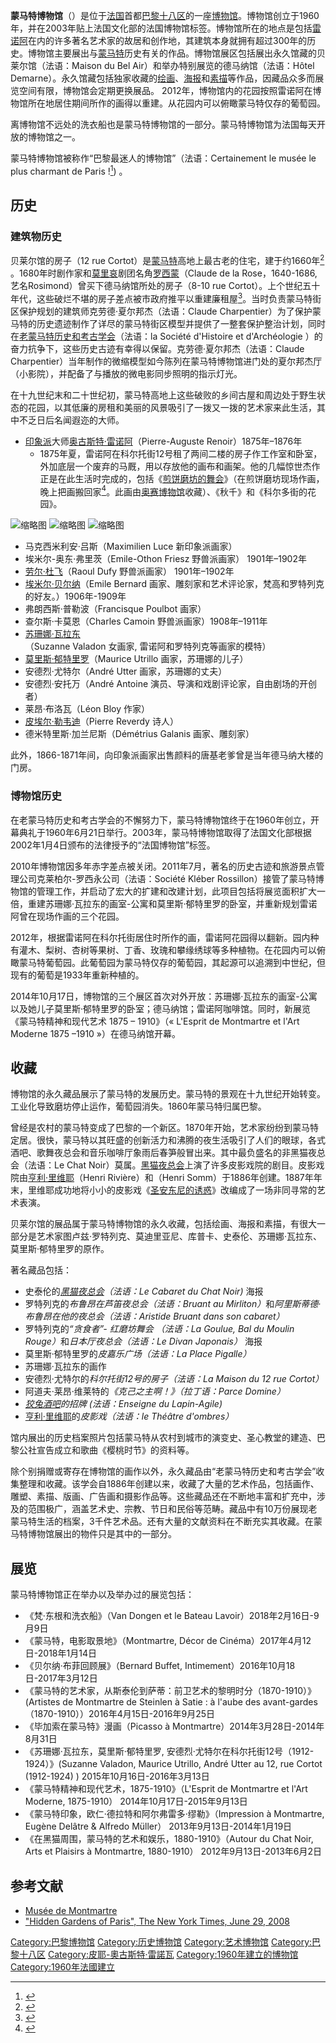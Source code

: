 {{infobox Museum
| name = 蒙马特博物馆
| native_name = Musée de Montmartre
| image = File: Musée_de_Montmartre_-_maison_du_Bel_Air.jpg
| map_type      = Paris
| map_type_zh      = 巴黎
| latitude      = 48.88767
| longitude     = 2.340639
| established = 1960年
| location = {{FRA}}[[巴黎|巴黎]] 
12 rue Cortot, 75018 Paris
| type = Musée de France
| visitors = 112,413人（2017年）
| website = [http://www.museedemontmartre.fr/ museedemontmartre.fr]}}
'''蒙马特博物馆'''（{{lang-fr|Musée de Montmartre}}）是位于[[法国|法国]]首都[[巴黎|巴黎]][[巴黎十八区|十八区]]的一座[[博物馆|博物馆]]。博物馆创立于1960年，并在2003年贴上法国文化部的法国博物馆标签。博物馆所在的地点是包括[[皮耶-奧古斯特·雷諾瓦|雷诺阿]]在内的许多著名艺术家的故居和创作地，其建筑本身就拥有超过300年的历史。博物馆主要展出与[[蒙馬特|蒙马特]]历史有关的作品。博物馆展区包括展出永久馆藏的贝莱尔馆（法语：Maison du Bel Air）和举办特别展览的德马纳馆（法语：Hôtel Demarne）。永久馆藏包括独家收藏的[[绘画|绘画]]、[[海報|海报]]和[[素描|素描]]等作品，因藏品众多而展览空间有限，博物馆会定期更换展品。
2012年，博物馆内的花园按照雷诺阿在博物馆所在地居住期间所作的画得以重建。从花园内可以俯瞰蒙马特仅存的葡萄园。

离博物馆不远处的洗衣船也是蒙马特博物馆的一部分。蒙马特博物馆为法国每天开放的博物馆之一。

蒙马特博物馆被称作“巴黎最迷人的博物馆”（法语：Certainement le musée le plus charmant de Paris !<ref>{{cite book|title=Livre d'Or du Musée de Montmartre}}</ref>) 。
== 历史 ==
=== 建筑物历史 ===
贝莱尔馆的房子（12 rue Cortot）是[[蒙馬特|蒙马特]]高地上最古老的住宅，建于约1660年<ref>{{cite book|author1=Musée de Montmartre|editor=Somogy éditions d'art|title=Guide du Musée de Montmartre|date=2016|location=Paris|isbn=9782757211267|page=p11}}</ref> 。1680年时剧作家和[[莫里哀|莫里哀]]剧团名角[[罗西蒙|罗西蒙]]（Claude de la Rose，1640-1686, 艺名Rosimond）曾买下德马纳馆所处的房子（8-10 rue Cortot）。上个世纪五十年代，这些破烂不堪的房子差点被市政府推平以重建廉租屋<ref name="ISSN 2104-5437">{{cite book|author1=Le Vieux Montmartre|title=Montmartre Notre Histoire ! 1886 - 2016|date=2016|location=Paris|page=p31}}</ref>。当时负责蒙马特街区保护规划的建筑师克劳德·夏尔邦杰（法语：Claude Charpentier）为了保护蒙马特的历史遗迹制作了详尽的蒙马特街区模型并提供了一整套保护整治计划，同时在[[老蒙马特历史和考古学会|老蒙马特历史和考古学会]]（法语：la Société d'Histoire et d'Archéologie {{link-fr|Le Vieux Montmartre|Le Vieux Montmartre}}）的奋力抗争下，这些历史古迹有幸得以保留。克劳德·夏尔邦杰（法语：Claude Charpentier）当年制作的微缩模型如今陈列在蒙马特博物馆进门处的夏尔邦杰厅（小影院），并配备了与播放的微电影同步照明的指示灯光。

在十九世纪末和二十世纪初，蒙马特高地上这些破败的乡间古屋和周边处于野生状态的花园，以其低廉的房租和美丽的风景吸引了一拨又一拨的艺术家来此生活，其中不乏日后名闻遐迩的大师。
* [[印象派|印象派]]大师[[皮耶-奧古斯特·雷諾瓦|奥古斯特·雷诺阿]]（Pierre-Auguste Renoir）1875年–1876年
** 1875年夏，雷诺阿在科尔托街12号租了两间二楼的房子作工作室和卧室，外加底层一个废弃的马厩，用以存放他的画布和画架。他的几幅惊世杰作正是在此生活时完成的，包括《[[煎餅磨坊的舞會|煎饼磨坊的舞会]]》（在煎饼磨坊现场作画，晚上把画搬回家<ref>{{cite book|author1=Georges RIVIERE|editor=H. FLOURY|title=Renoir et Ses Amis|date=1921|location=Paris|page=p136}}</ref>。此画由[[奥赛博物馆|奥赛博物馆]]收藏）、《秋千》和《科尔多街的花园》。
[[File:Renoir21.jpg|缩略图]]
[[File:Swing-Renoir.jpeg|缩略图]]
[[File:Pierre-Auguste_Renoir_-_Jardin_de_la_rue_Cortot.jpg|缩略图]]
* 马克西米利安·吕斯（Maximilien Luce 新印象派画家）
* 埃米尔-奥东·弗里茨（Emile-Othon Friesz 野兽派画家） 1901年–1902年
* [[劳尔·杜飞|劳尔·杜飞]]（Raoul Dufy 野兽派画家） 1901年–1902年
* [[埃米尔·伯纳德|埃米尔·贝尔纳]]（Emile Bernard 画家、雕刻家和艺术评论家，梵高和罗特列克的好友。）1906年-1909年
* 弗朗西斯·普勒波（Francisque Poulbot 画家）
* 查尔斯·卡莫恩（Charles Camoin 野兽派画家）1908年–1911年
* [[苏珊娜·瓦拉东|苏珊娜·瓦拉东]]（Suzanne Valadon 女画家, 雷诺阿和罗特列克等画家的模特）
* [[莫里斯·郁特里罗|莫里斯·郁特里罗]]（Maurice Utrillo 画家，苏珊娜的儿子）
* 安德烈·尤特尔（André Utter 画家，苏珊娜的丈夫）
* 安德烈·安托万（André Antoine 演员、导演和戏剧评论家，自由剧场的开创者）
* 莱昂·布洛瓦（Léon Bloy 作家）
* [[皮埃尔·勒韦迪|皮埃尔·勒韦迪]]（Pierre Reverdy 诗人）
* 德米特里斯·加兰尼斯（Démétrius Galanis 画家、雕刻家）
此外，1866-1871年间，向印象派画家出售颜料的唐基老爹曾是当年德马纳大楼的门房。
=== 博物馆历史 ===
在老蒙马特历史和考古学会的不懈努力下，蒙马特博物馆终于在1960年创立，开幕典礼于1960年6月21日举行。2003年，蒙马特博物馆取得了法国文化部根据2002年1月4日颁布的法律授予的“法国博物馆”标签。

2010年博物馆因多年赤字差点被关闭。2011年7月，著名的历史古迹和旅游景点管理公司克莱柏尔-罗西永公司（法语：Société Kléber Rossillon）接管了蒙马特博物馆的管理工作，并启动了宏大的扩建和改建计划，此项目包括将展览面积扩大一倍，重建苏珊娜·瓦拉东的画室-公寓和莫里斯·郁特里罗的卧室，并重新规划雷诺阿曾在现场作画的三个花园。

2012年，根据雷诺阿在科尔托街居住时所作的画，雷诺阿花园得以翻新。园内种有灌木、梨树、杏树等果树、丁香、玫瑰和攀缘绣球等多种植物。在花园内可以俯瞰蒙马特葡萄园。此葡萄园为蒙马特仅存的葡萄园，其起源可以追溯到中世纪，但现有的葡萄是1933年重新种植的。

2014年10月17日，博物馆的三个展区首次对外开放：苏珊娜·瓦拉东的画室-公寓以及她儿子莫里斯·郁特里罗的卧室；德马纳馆；雷诺阿咖啡馆。同时，新展览《蒙马特精神和现代艺术 1875 – 1910》（« L'Esprit de Montmartre et l'Art Moderne 1875 –1910 »）在德马纳馆开幕。
== 收藏 ==
博物馆的永久藏品展示了蒙马特的发展历史。蒙马特的景观在十九世纪开始转变。工业化导致磨坊停止运作，葡萄园消失。1860年蒙马特归属巴黎。

曾经是农村的蒙马特变成了巴黎的一个新区。1870年开始，艺术家纷纷到蒙马特定居。很快，蒙马特以其旺盛的创新活力和沸腾的夜生活吸引了人们的眼球，各式酒吧、歌舞夜总会和音乐咖啡厅象雨后春笋般冒出来。其中最负盛名的非黑猫夜总会（法语：Le Chat Noir）莫属。[[黑猫_(夜总会)|黑猫夜总会]]上演了许多皮影戏院的剧目。皮影戏院由[[亨利·里維耶|亨利·里维耶]]（Henri Rivière）和{{link-fr|亨利·索姆|Henry Somm}}（Henri Somm）于1886年创建。1887年年末，里维耶成功地将小小的皮影戏《[[圣安东尼的诱惑|圣安东尼的诱惑]]》改编成了一场非同寻常的艺术表演。

贝莱尔馆的展品属于蒙马特博物馆的永久收藏，包括绘画、海报和素描，有很大一部分是艺术家图卢兹·罗特列克、莫迪里亚尼、库普卡、史泰伦、苏珊娜·瓦拉东、莫里斯·郁特里罗的原作。

著名藏品包括：
* 史泰伦的''[[黑猫_(夜总会)|黑猫夜总会]]（法语：Le Cabaret du Chat Noir)'' 海报
* 罗特列克的''布鲁昂在芦笛夜总会（法语：Bruant au Mirliton）''和''阿里斯蒂德·布鲁昂在他的夜总会（法语：Aristide Bruant dans son cabaret）''
* 罗特列克的''“贪食者”- 红磨坊舞会 （法语：La Goulue, Bal du Moulin Rouge）''和''日本厅夜总会（法语：Le Divan Japonais）'' 海报
* 莫里斯·郁特里罗的''皮嘉乐广场（法语：La Place Pigalle）''
* 苏珊娜·瓦拉东的画作
* 安德烈·尤特尔的''科尔托街12号的房子（法语：La Maison du 12 rue Cortot）''
* 阿道夫·莱昂·维莱特的''《克己之主啊！》（拉丁语：Parce Domine）''
* ''[[狡兔酒吧|狡兔酒吧]]的招牌 (法语：Enseigne du Lapin-Agile)''
* [[亨利·里維耶|亨利·里维耶]]的''皮影戏（法语：le Théâtre d'ombres）''

馆内展出的历史档案照片包括蒙马特从农村到城市的演变史、圣心教堂的建造、巴黎公社宣告成立和歌曲《樱桃时节》的资料等。

除个别捐赠或寄存在博物馆的画作以外，永久藏品由“老蒙马特历史和考古学会”收集整理和收藏。该学会自1886年创建以来，收藏了大量的艺术作品，包括画作、雕塑、素描、版画、广告画和摄影作品等。这些藏品还在不断地丰富和扩充中，涉及的范围极广，涵盖艺术史、宗教、节日和民俗等范畴。藏品中有10万份展现老蒙马特生活的档案，3千件艺术品。还有大量的文献资料在不断充实其收藏。在蒙马特博物馆展出的物件只是其中的一部分。
== 展览 ==
蒙马特博物馆正在举办以及举办过的展览包括：
* 《梵·东根和洗衣船》（Van Dongen et le Bateau Lavoir）2018年2月16日-9月9日
* 《蒙马特，电影取景地》（Montmartre, Décor de Cinéma）2017年4月12日-2018年1月14日
* 《贝尔纳·布菲回顾展》（Bernard Buffet, Intimement）2016年10月18日-2017年3月12日
* 《蒙马特的艺术家，从斯泰伦到萨蒂：前卫艺术的黎明时分（1870-1910）》(Artistes de Montmartre de Steinlen à Satie : à l'aube des avant-gardes （1870-1910））2016年4月15日-2016年9月25日
* 《毕加索在蒙马特》漫画（Picasso à Montmartre）2014年3月28日-2014年8月31日
* 《苏珊娜·瓦拉东，莫里斯·郁特里罗, 安德烈·尤特尔在科尔托街12号（1912-1924）》(Suzanne Valadon, Maurice Utrillo, André Utter au 12, rue Cortot (1912-1924) ) 2015年10月16日-2016年3月13日
* 《蒙马特精神和现代艺术，1875-1910》（L'Esprit de Montmartre et l'Art Moderne, 1875-1910） 2014年10月17日-2015年9月13日
* 《蒙马特印象，欧仁·德拉特和阿尔弗雷多·缪勒》（Impression à Montmartre, Eugène Delâtre & Alfredo Müller） 2013年9月13日-2014年1月19日
* 《在黑猫周围，蒙马特的艺术和娱乐，1880-1910》（Autour du Chat Noir, Arts et Plaisirs à Montmartre, 1880-1910） 2012年9月13日-2013年6月2日

== 参考文献 ==
* [http://www.museedemontmartre.fr/zh-hans/ Musée de Montmartre] {{Wayback|url=http://www.museedemontmartre.fr/zh-hans/ |date=20210428224523 }}
* [http://events.nytimes.com/2008/06/29/travel/29gardens.html "Hidden Gardens of Paris", The New York Times, June 29, 2008]

[[Category:巴黎博物馆|Category:巴黎博物馆]]
[[Category:历史博物馆|Category:历史博物馆]]
[[Category:艺术博物馆|Category:艺术博物馆]]
[[Category:巴黎十八区|Category:巴黎十八区]]
<references />
[[Category:皮耶-奧古斯特·雷諾瓦|Category:皮耶-奧古斯特·雷諾瓦]]
[[Category:1960年建立的博物馆|Category:1960年建立的博物馆]]
[[Category:1960年法國建立|Category:1960年法國建立]]